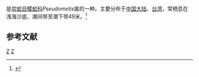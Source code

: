 {{noteTA
|T=zh-cn:紫边白樱蛤; zh-tw:蒼白櫻蛤;
|1=zh-cn:紫边白樱蛤; zh-tw:蒼白櫻蛤;
}}
{{Speciesbox
| taxon = Pseudometis praerupta
| binomial_authority = (Sallisbury, 1934)
}}
{{地区用词4|start=学名：''{{lang|la|Pseudometis praerupta}}''|cn=紫边白樱蛤|tw=蒼白櫻蛤|as=称}}是[[帘蛤目|帘蛤目]][[樱蛤科|樱蛤科]]''Pseudometis''属的一种。主要分布于[[中国大陆|中国大陆]]、[[台湾|台湾]]，常栖息在浅海沙底、潮间带至潮下带49米。<ref>{{cite web|url=http://shell.sinica.edu.tw/chinese/shellbase_detail.php?science_no=2586|title=国际贝库：紫边白樱蛤|publisher=台湾贝类资料库|accessdate=2009-08-11|archive-date=2016-03-04|archive-url=https://web.archive.org/web/20160304102722/http://shell.sinica.edu.tw/chinese/shellbase_detail.php?science_no=2586|dead-url=no}}</ref>

== 参考文献 ==
{{reflist|2}}

{{taxonbar}}
[[Category:_1934年描述的动物|Z]]
[[Category:樱蛤科|Z]]